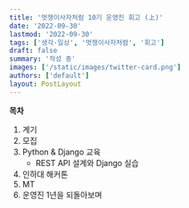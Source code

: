 ```yaml
---
title: '멋쟁이사자처럼 10기 운영진 회고 (上)'
date: '2022-09-30'
lastmod: '2022-09-30'
tags: ['생각·일상', '멋쟁이사자처럼', '회고']
draft: false
summary: '작성 중'
images: ['/static/images/twitter-card.png']
authors: ['default']
layout: PostLayout
---
```


**목차**
1. 계기
2. 모집
3. Python & Django 교육
   + REST API 설계와 Django 실습
4. 인하대 해커톤
5. MT
6. 운영진 1년을 되돌아보며